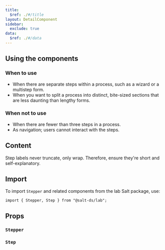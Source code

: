 ```yaml
---
title:
  $ref: ./#/title
layout: DetailComponent
sidebar:
  exclude: true
data:
  $ref: ./#/data
---
```


## Using the components

### When to use

- When there are separate steps within a process, such as a wizard or a multistep form.
- When you want to split a process into distinct, bite-sized sections that are less daunting than lengthy forms.

### When not to use

- When there are fewer than three steps in a process.
- As navigation; users cannot interact with the steps.

## Content

Step labels never truncate, only wrap. Therefore, ensure they're short and self-explanatory.

## Import

To import `Stepper` and related components from the lab Salt package, use:

```
import { Stepper, Step } from "@salt-ds/lab";
```

## Props

### `Stepper`

<PropsTable packageName="lab" componentName="Stepper" />

### `Step`

<PropsTable packageName="lab" componentName="Step" />